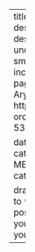 ---
title: "Second Post"
description: "blog post description (appears underneath the title in smaller text) which is included on the listing page"
author:
  - name: Aryamik Sharma
    url: https://aryamik.github.io
    orcid: 0000-0002-5300-3075
   
date: 12-18-2023
categories: [Quarto, R, MEDS] # self-defined categories

draft: false # setting this to `true` will prevent your post from appearing on your listing page until you're ready!
---